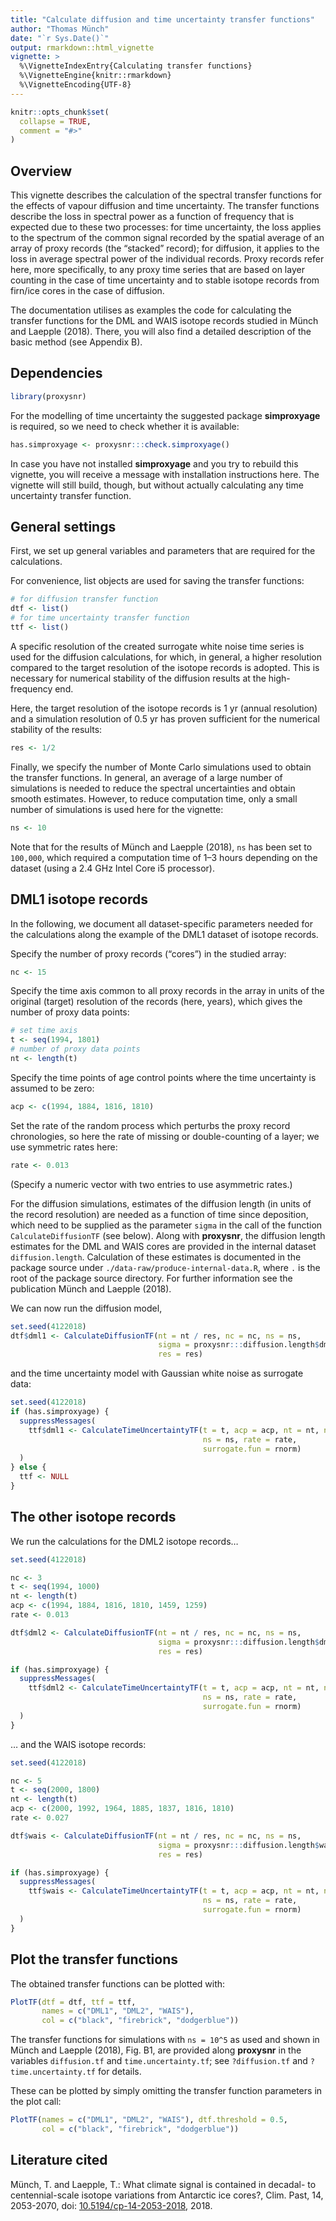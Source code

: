 ```yaml
---
title: "Calculate diffusion and time uncertainty transfer functions"
author: "Thomas Münch"
date: "`r Sys.Date()`"
output: rmarkdown::html_vignette
vignette: >
  %\VignetteIndexEntry{Calculating transfer functions}
  %\VignetteEngine{knitr::rmarkdown}
  %\VignetteEncoding{UTF-8}
---
```


```r
knitr::opts_chunk$set(
  collapse = TRUE,
  comment = "#>"
)
```

## Overview

This vignette describes the calculation of the spectral transfer functions for
the effects of vapour diffusion and time uncertainty. The transfer functions
describe the loss in spectral power as a function of frequency that is expected
due to these two processes: for time uncertainty, the loss applies to the
spectrum of the common signal recorded by the spatial average of an array
of proxy records (the "stacked" record); for diffusion, it applies to the loss
in average spectral power of the individual records. Proxy records refer here, more
specifically, to any proxy time series that are based on layer counting in the
case of time uncertainty and to stable isotope records from firn/ice cores in
the case of diffusion.

The documentation utilises as examples the code for calculating the transfer
functions for the DML and WAIS isotope records studied in Münch and Laepple
(2018). There, you will also find a detailed description of the basic method
(see Appendix B).

## Dependencies

```r
library(proxysnr)
```

For the modelling of time uncertainty the suggested package **simproxyage** is
required, so we need to check whether it is available:
```r
has.simproxyage <- proxysnr:::check.simproxyage()
```

In case you have not installed **simproxyage** and you try to rebuild this
vignette, you will receive a message with installation instructions here. The
vignette will still build, though, but without actually calculating any time
uncertainty transfer function.

## General settings

First, we set up general variables and parameters that are required for the
calculations.

For convenience, list objects are used for saving the transfer functions:
```r
# for diffusion transfer function
dtf <- list()
# for time uncertainty transfer function
ttf <- list()
```

A specific resolution of the created surrogate white noise time series is used
for the diffusion calculations, for which, in general, a higher resolution
compared to the target resolution of the isotope records is adopted. This is
necessary for numerical stability of the diffusion results at the high-frequency
end.

Here, the target resolution of the isotope records is 1 yr (annual resolution)
and a simulation resolution of 0.5 yr has proven sufficient for the numerical
stability of the results:
```r
res <- 1/2
```

Finally, we specify the number of Monte Carlo simulations used to obtain the
transfer functions. In general, an average of a large number of simulations is
needed to reduce the spectral uncertainties and obtain smooth
estimates. However, to reduce computation time, only a small number of
simulations is used here for the vignette:
```r
ns <- 10
```

Note that for the results of Münch and Laepple (2018), `ns` has been set to
`100,000`, which required a computation time of 1--3 hours depending on the
dataset (using a 2.4 GHz Intel Core i5 processor).

## DML1 isotope records

In the following, we document all dataset-specific parameters needed for the
calculations along the example of the DML1 dataset of isotope records.

Specify the number of proxy records ("cores") in the studied array:
```r
nc <- 15
```

Specify the time axis common to all proxy records in the array in units of the
original (target) resolution of the records (here, years), which gives the
number of proxy data points:
```r
# set time axis
t <- seq(1994, 1801)
# number of proxy data points
nt <- length(t)
```

Specify the time points of age control points where the time uncertainty is
assumed to be zero:
```r
acp <- c(1994, 1884, 1816, 1810)
```

Set the rate of the random process which perturbs the proxy record chronologies,
so here the rate of missing or double-counting of a layer; we use symmetric
rates here:
```r
rate <- 0.013
```
(Specify a numeric vector with two entries to use asymmetric rates.)

For the diffusion simulations, estimates of the diffusion length (in units of
the record resolution) are needed as a function of time since deposition, which
need to be supplied as the parameter `sigma` in the call of the function
`CalculateDiffusionTF` (see below). Along with **proxysnr**, the diffusion
length estimates for the DML and WAIS cores are provided in the internal dataset
`diffusion.length`. Calculation of these estimates is documented in the package
source under `./data-raw/produce-internal-data.R`, where `.` is the root of the
package source directory. For further information see the publication Münch and
Laepple (2018).

We can now run the diffusion model,
```r
set.seed(4122018)
dtf$dml1 <- CalculateDiffusionTF(nt = nt / res, nc = nc, ns = ns,
                                 sigma = proxysnr:::diffusion.length$dml1[, -1],
                                 res = res)
```

and the time uncertainty model with Gaussian white noise as surrogate data:
```r
set.seed(4122018)
if (has.simproxyage) {
  suppressMessages(
    ttf$dml1 <- CalculateTimeUncertaintyTF(t = t, acp = acp, nt = nt, nc = nc,
                                           ns = ns, rate = rate,
                                           surrogate.fun = rnorm)
  )
} else {
  ttf <- NULL
}
```

## The other isotope records

We run the calculations for the DML2 isotope records...

```r
set.seed(4122018)

nc <- 3
t <- seq(1994, 1000)
nt <- length(t)
acp <- c(1994, 1884, 1816, 1810, 1459, 1259)
rate <- 0.013

dtf$dml2 <- CalculateDiffusionTF(nt = nt / res, nc = nc, ns = ns,
                                 sigma = proxysnr:::diffusion.length$dml2[, -1],
                                 res = res)

if (has.simproxyage) {
  suppressMessages(
    ttf$dml2 <- CalculateTimeUncertaintyTF(t = t, acp = acp, nt = nt, nc = nc,
                                           ns = ns, rate = rate,
                                           surrogate.fun = rnorm)
  )
}
```

... and the WAIS isotope records:

```r
set.seed(4122018)

nc <- 5
t <- seq(2000, 1800)
nt <- length(t)
acp <- c(2000, 1992, 1964, 1885, 1837, 1816, 1810)
rate <- 0.027

dtf$wais <- CalculateDiffusionTF(nt = nt / res, nc = nc, ns = ns,
                                 sigma = proxysnr:::diffusion.length$wais[, -1],
                                 res = res)

if (has.simproxyage) {
  suppressMessages(
    ttf$wais <- CalculateTimeUncertaintyTF(t = t, acp = acp, nt = nt, nc = nc,
                                           ns = ns, rate = rate,
                                           surrogate.fun = rnorm)
  )
}
```

## Plot the transfer functions

The obtained transfer functions can be plotted with:

```r
PlotTF(dtf = dtf, ttf = ttf,
       names = c("DML1", "DML2", "WAIS"),
       col = c("black", "firebrick", "dodgerblue"))
```

The transfer functions for simulations with `ns = 10^5` as used and shown in
Münch and Laepple (2018), Fig. B1, are provided along **proxysnr** in the
variables `diffusion.tf` and `time.uncertainty.tf`; see `?diffusion.tf` and
`?time.uncertainty.tf` for details.

These can be plotted by simply omitting the transfer function parameters in the
plot call:
```r
PlotTF(names = c("DML1", "DML2", "WAIS"), dtf.threshold = 0.5,
       col = c("black", "firebrick", "dodgerblue"))
```

## Literature cited

Münch, T. and Laepple, T.: What climate signal is contained in decadal- to
centennial-scale isotope variations from Antarctic ice cores?, Clim. Past, 14,
2053-2070, doi:
[10.5194/cp-14-2053-2018](https://doi.org/10.5194/cp-14-2053-2018), 2018.
